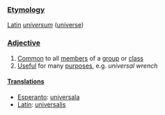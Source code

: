 ===[[Etymology]]===
[[Latin]] ''[[universum]]'' ([[universe]])

===[[Adjective]]===

#[[Common]] to all [[member]]s of a [[group]] or [[class]]
#[[Useful]] for many [[purpose]]s, e.g. ''universal wrench''

====[[Translations]]====

*[[Esperanto]]: [[universala]]
*[[Latin]]: [[universalis]]